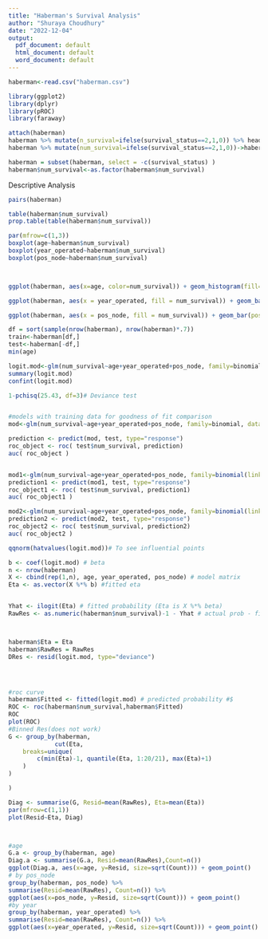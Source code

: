 ---
title: "Haberman's Survival Analysis"
author: "Shuraya Choudhury"
date: "2022-12-04"
output:
  pdf_document: default
  html_document: default
  word_document: default
---
```{r}
haberman<-read.csv("haberman.csv")

library(ggplot2)
library(dplyr)
library(pROC)
library(faraway)

attach(haberman)
haberman %>% mutate(n_survival=ifelse(survival_status==2,1,0)) %>% head
haberman %>% mutate(num_survival=ifelse(survival_status==2,1,0))->haberman

haberman = subset(haberman, select = -c(survival_status) )
haberman$num_survival<-as.factor(haberman$num_survival)

```


Descriptive Analysis

```{r}
pairs(haberman)

table(haberman$num_survival)
prop.table(table(haberman$num_survival)) 

par(mfrow=c(1,3))
boxplot(age~haberman$num_survival)
boxplot(year_operated~haberman$num_survival)
boxplot(pos_node~haberman$num_survival)



ggplot(haberman, aes(x=age, color=num_survival)) + geom_histogram(fill="grey", position="dodge")

ggplot(haberman, aes(x = year_operated, fill = num_survival)) + geom_bar(position = "dodge")

ggplot(haberman, aes(x = pos_node, fill = num_survival)) + geom_bar(position = "dodge")


```


```{r}
df = sort(sample(nrow(haberman), nrow(haberman)*.7))
train<-haberman[df,]
test<-haberman[-df,]
min(age)
```


```{r}

logit.mod<-glm(num_survival~age+year_operated+pos_node, family=binomial, data=haberman)
summary(logit.mod)
confint(logit.mod)

1-pchisq(25.43, df=3)# Deviance test


#models with training data for goodness of fit comparison
mod<-glm(num_survival~age+year_operated+pos_node, family=binomial, data=train)

prediction <- predict(mod, test, type="response")
roc_object <- roc( test$num_survival, prediction)
auc( roc_object )


mod1<-glm(num_survival~age+year_operated+pos_node, family=binomial(link="probit"), data=train)
prediction1 <- predict(mod1, test, type="response")
roc_object1 <- roc( test$num_survival, prediction1)
auc( roc_object1 )

mod2<-glm(num_survival~age+year_operated+pos_node, family=binomial(link="cauchit"), data=train)
prediction2 <- predict(mod2, test, type="response")
roc_object2 <- roc( test$num_survival, prediction2)
auc( roc_object2 )


```

```{r}


qqnorm(hatvalues(logit.mod))# To see influential points

b <- coef(logit.mod) # beta
n <- nrow(haberman)
X <- cbind(rep(1,n), age, year_operated, pos_node) # model matrix
Eta <- as.vector(X %*% b) #fitted eta


Yhat <- ilogit(Eta) # fitted probability (Eta is X %*% beta)
RawRes <- as.numeric(haberman$num_survival)-1 - Yhat # actual prob - fitted prob



haberman$Eta = Eta
haberman$RawRes = RawRes 
DRes <- resid(logit.mod, type="deviance") 




#roc curve 
haberman$Fitted <- fitted(logit.mod) # predicted probability #$
ROC <- roc(haberman$num_survival,haberman$Fitted)
ROC
plot(ROC)
#Binned Res(does not work)
G <- group_by(haberman, 
             cut(Eta,
	breaks=unique(
		c(min(Eta)-1, quantile(Eta, 1:20/21), max(Eta)+1)
	)
)

)              

Diag <- summarise(G, Resid=mean(RawRes), Eta=mean(Eta))
par(mfrow=c(1,1))
plot(Resid~Eta, Diag)



#age
G.a <- group_by(haberman, age)
Diag.a <- summarise(G.a, Resid=mean(RawRes),Count=n())
ggplot(Diag.a, aes(x=age, y=Resid, size=sqrt(Count))) + geom_point()
# by pos_node
group_by(haberman, pos_node) %>%
summarise(Resid=mean(RawRes), Count=n()) %>%
ggplot(aes(x=pos_node, y=Resid, size=sqrt(Count))) + geom_point()
#by year
group_by(haberman, year_operated) %>%
summarise(Resid=mean(RawRes), Count=n()) %>%
ggplot(aes(x=year_operated, y=Resid, size=sqrt(Count))) + geom_point()





```
